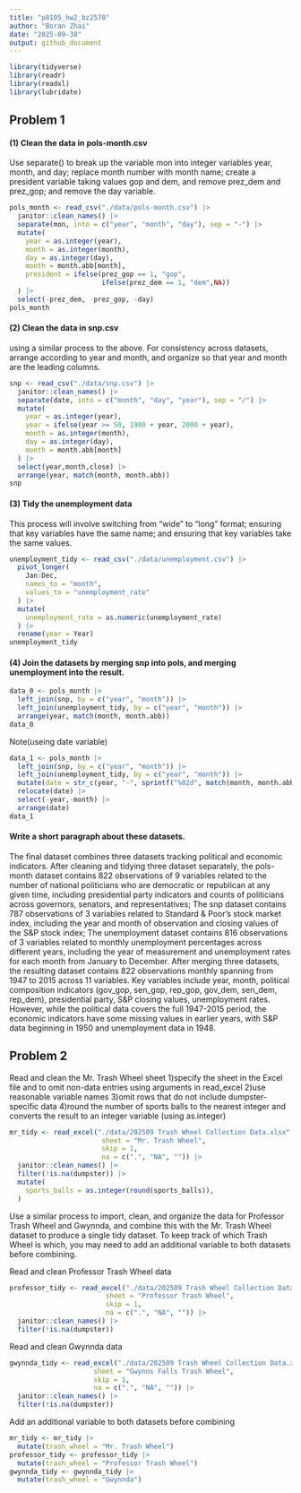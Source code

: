 ```yaml
---
title: "p8105_hw2_bz2570"
author: "Boran Zhai"
date: "2025-09-30"
output: github_document
---
```


```r
library(tidyverse)
library(readr)
library(readxl)
library(lubridate)
```

## Problem 1

#### (1) Clean the data in pols-month.csv
Use separate() to break up the variable mon into integer variables year, month, and day; replace month number with month name; create a president variable taking values gop and dem, and remove prez_dem and prez_gop; and remove the day variable.
```r
pols_month <- read_csv("./data/pols-month.csv") |> 
  janitor::clean_names() |>
  separate(mon, into = c("year", "month", "day"), sep = "-") |>
  mutate(
    year = as.integer(year),
    month = as.integer(month),
    day = as.integer(day),
    month = month.abb[month],
    president = ifelse(prez_gop == 1, "gop", 
                       ifelse(prez_dem == 1, "dem",NA))
  ) |>
  select(-prez_dem, -prez_gop, -day)
pols_month
```

#### (2) Clean the data in snp.csv 
using a similar process to the above. For consistency across datasets, arrange according to year and month, and organize so that year and month are the leading columns.
```r
snp <- read_csv("./data/snp.csv") |> 
  janitor::clean_names() |> 
  separate(date, into = c("month", "day", "year"), sep = "/") |> 
  mutate(
    year = as.integer(year),
    year = ifelse(year >= 50, 1900 + year, 2000 + year),
    month = as.integer(month),
    day = as.integer(day),
    month = month.abb[month]
  ) |>
  select(year,month,close) |>
  arrange(year, match(month, month.abb))
snp
```

#### (3) Tidy the unemployment data
This process will involve switching from “wide” to “long” format; ensuring that key variables have the same name; and ensuring that key variables take the same values.
```r
unemployment_tidy <- read_csv("./data/unemployment.csv") |> 
  pivot_longer(
    Jan:Dec,
    names_to = "month",
    values_to = "unemployment_rate"
  ) |>
  mutate(
    unemployment_rate = as.numeric(unemployment_rate)
  ) |>
  rename(year = Year)
unemployment_tidy 
```

#### (4) Join the datasets by merging snp into pols, and merging unemployment into the result.
```r
data_0 <- pols_month |>
  left_join(snp, by = c("year", "month")) |>
  left_join(unemployment_tidy, by = c("year", "month")) |>
  arrange(year, match(month, month.abb))
data_0
```

Note(useing date variable)
```r
data_1 <- pols_month |>
  left_join(snp, by = c("year", "month")) |>
  left_join(unemployment_tidy, by = c("year", "month")) |>
  mutate(date = str_c(year, "-", sprintf("%02d", match(month, month.abb))))|> 
  relocate(date) |> 
  select(-year,-month) |> 
  arrange(date)
data_1
```

#### Write a short paragraph about these datasets. 
The final dataset combines three datasets tracking political and economic indicators. After cleaning and tidying three dataset separately, the pols-month dataset contains 822 observations of 9 variables related to the number of national politicians who are democratic or republican at any given time, including presidential party indicators and counts of politicians across governors, senators, and representatives; The snp dataset contains 787 observations of 3 variables related to Standard & Poor's stock market index, including the year and month of observation and closing values of the S&P stock index; The unemployment dataset contains 816 observations of 3 variables related to monthly unemployment percentages across different years, including the year of measurement and unemployment rates for each month from January to December. After merging three datasets, the resulting dataset contains 822 observations monthly spanning from 1947 to 2015 across 11 variables. Key variables include year, month, political composition indicators (gov_gop, sen_gop, rep_gop, gov_dem, sen_dem, rep_dem), presidential party, S&P closing values, unemployment rates. However, while the political data covers the full 1947-2015 period, the economic indicators have some missing values in earlier years, with S&P data beginning in 1950 and unemployment data in 1948. 


## Problem 2

Read and clean the Mr. Trash Wheel sheet
1)specify the sheet in the Excel file and to omit non-data entries using arguments in read_excel
2)use reasonable variable names
3)omit rows that do not include dumpster-specific data
4)round the number of sports balls to the nearest integer and converts the result to an integer variable (using as.integer)
```r
mr_tidy <- read_excel("./data/202509 Trash Wheel Collection Data.xlsx", 
                       sheet = "Mr. Trash Wheel",
                       skip = 1,
                       na = c(".", "NA", "")) |>  
  janitor::clean_names() |>  
  filter(!is.na(dumpster)) |> 
  mutate(
    sports_balls = as.integer(round(sports_balls)), 
  )

```

Use a similar process to import, clean, and organize the data for Professor Trash Wheel and Gwynnda, and combine this with the Mr. Trash Wheel dataset to produce a single tidy dataset. To keep track of which Trash Wheel is which, you may need to add an additional variable to both datasets before combining.

Read and clean Professor Trash Wheel data
```r
professor_tidy <- read_excel("./data/202509 Trash Wheel Collection Data.xlsx",
                        sheet = "Professor Trash Wheel",
                        skip = 1,
                        na = c(".", "NA", "")) |>
  janitor::clean_names() |>
  filter(!is.na(dumpster)) 
```

Read and clean Gwynnda data
```r
gwynnda_tidy <- read_excel("./data/202509 Trash Wheel Collection Data.xlsx",
                     sheet = "Gwynns Falls Trash Wheel",
                     skip = 1,
                     na = c(".", "NA", "")) |>
  janitor::clean_names() |>
  filter(!is.na(dumpster))
```

Add an additional variable to both datasets before combining
```r
mr_tidy <- mr_tidy |> 
  mutate(trash_wheel = "Mr. Trash Wheel")
professor_tidy <- professor_tidy |> 
  mutate(trash_wheel = "Professor Trash Wheel")
gwynnda_tidy <- gwynnda_tidy |> 
  mutate(trash_wheel = "Gwynnda")
```



